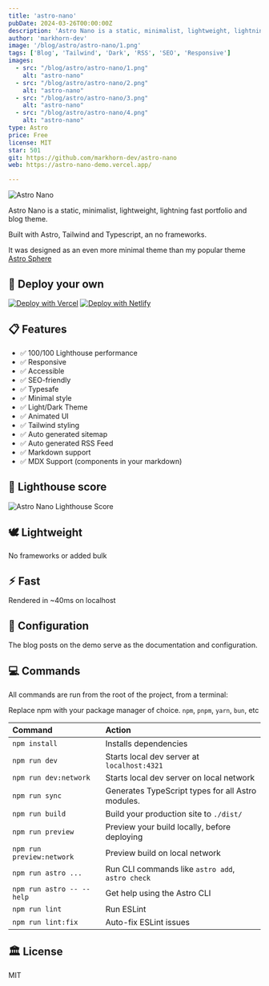 ```yaml
---
title: 'astro-nano'
pubDate: 2024-03-26T00:00:00Z
description: 'Astro Nano is a static, minimalist, lightweight, lightning fast portfolio and blog.  '
author: 'markhorn-dev'
image: '/blog/astro/astro-nano/1.png'
tags: ['Blog', 'Tailwind', 'Dark', 'RSS', 'SEO', 'Responsive']
images:
  - src: "/blog/astro/astro-nano/1.png"
    alt: "astro-nano"
  - src: "/blog/astro/astro-nano/2.png"
    alt: "astro-nano"
  - src: "/blog/astro/astro-nano/3.png"
    alt: "astro-nano"
  - src: "/blog/astro/astro-nano/4.png"
    alt: "astro-nano"
type: Astro
price: Free
license: MIT
star: 501
git: https://github.com/markhorn-dev/astro-nano
web: https://astro-nano-demo.vercel.app/

---
```



![Astro Nano](/blog/astro/astro-nano/1.png)

Astro Nano is a static, minimalist, lightweight, lightning fast portfolio and blog theme.

Built with Astro, Tailwind and Typescript, an no frameworks.

It was designed as an even more minimal theme than my popular theme [Astro Sphere](https://github.com/markhorn-dev/astro-sphere)

## 🚀 Deploy your own

[![Deploy with Vercel]()](https://vercel.com/new/clone?repository-url=https://github.com/markhorn-dev/astro-nano)  [![Deploy with Netlify]()](https://app.netlify.com/start/deploy?repository=https://github.com/markhorn-dev/astro-nano)

## 📋 Features

- ✅ 100/100 Lighthouse performance
- ✅ Responsive
- ✅ Accessible
- ✅ SEO-friendly
- ✅ Typesafe
- ✅ Minimal style
- ✅ Light/Dark Theme
- ✅ Animated UI
- ✅ Tailwind styling
- ✅ Auto generated sitemap
- ✅ Auto generated RSS Feed
- ✅ Markdown support
- ✅ MDX Support (components in your markdown)

## 💯 Lighthouse score
![Astro Nano Lighthouse Score]()

## 🕊️ Lightweight
No frameworks or added bulk

## ⚡︎ Fast
Rendered in ~40ms on localhost

## 📄 Configuration

The blog posts on the demo serve as the documentation and configuration.

## 💻 Commands

All commands are run from the root of the project, from a terminal:

Replace npm with your package manager of choice. `npm`, `pnpm`, `yarn`, `bun`, etc

| Command                   | Action                                           |
| :------------------------ | :----------------------------------------------- |
| `npm install`             | Installs dependencies                            |
| `npm run dev`             | Starts local dev server at `localhost:4321`      |
| `npm run dev:network`     | Starts local dev server on local network         |
| `npm run sync`            | Generates TypeScript types for all Astro modules.|
| `npm run build`           | Build your production site to `./dist/`          |
| `npm run preview`         | Preview your build locally, before deploying     |
| `npm run preview:network` | Preview build on local network                   |
| `npm run astro ...`       | Run CLI commands like `astro add`, `astro check` |
| `npm run astro -- --help` | Get help using the Astro CLI                     |
| `npm run lint`            | Run ESLint                                       |
| `npm run lint:fix`        | Auto-fix ESLint issues                           |

## 🏛️ License

MIT

